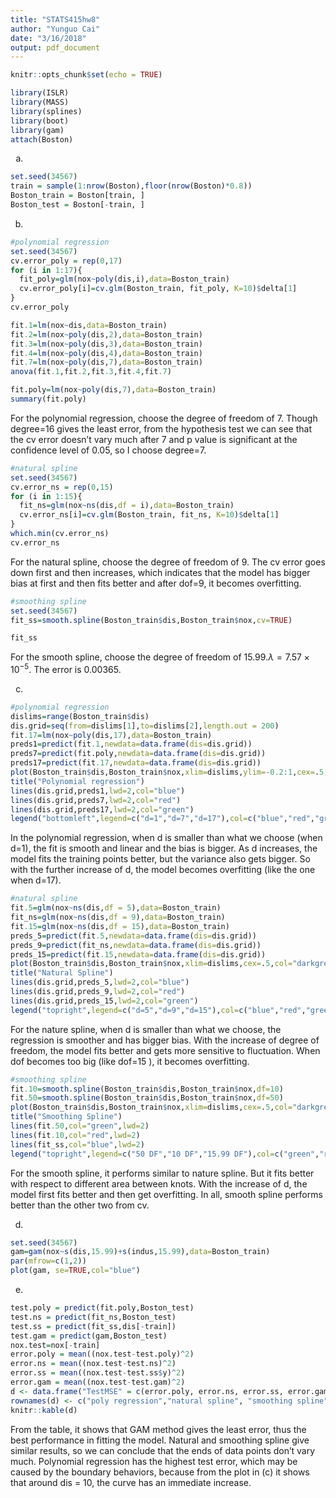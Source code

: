 ```yaml
---
title: "STATS415hw8"
author: "Yunguo Cai"
date: "3/16/2018"
output: pdf_document
---
```


```r
knitr::opts_chunk$set(echo = TRUE)
```

```r
library(ISLR)
library(MASS)
library(splines)
library(boot)
library(gam)
attach(Boston)
```
(a)
```r
set.seed(34567)
train = sample(1:nrow(Boston),floor(nrow(Boston)*0.8))
Boston_train = Boston[train, ]
Boston_test = Boston[-train, ]
```

(b)
```r
#polynomial regression
set.seed(34567)
cv.error_poly = rep(0,17) 
for (i in 1:17){
  fit_poly=glm(nox~poly(dis,i),data=Boston_train)
  cv.error_poly[i]=cv.glm(Boston_train, fit_poly, K=10)$delta[1] 
}
cv.error_poly
```
```r
fit.1=lm(nox~dis,data=Boston_train)
fit.2=lm(nox~poly(dis,2),data=Boston_train)
fit.3=lm(nox~poly(dis,3),data=Boston_train)
fit.4=lm(nox~poly(dis,4),data=Boston_train)
fit.7=lm(nox~poly(dis,7),data=Boston_train)
anova(fit.1,fit.2,fit.3,fit.4,fit.7)
```
```r
fit.poly=lm(nox~poly(dis,7),data=Boston_train)
summary(fit.poly)
```

For the polynomial regression, choose the degree of freedom of 7. Though degree=16 gives the least error, from the hypothesis test we can see that the cv error doesn't vary much after 7 and p value is significant at the confidence level of 0.05, so I choose degree=7.

```r
#natural spline
set.seed(34567)
cv.error_ns = rep(0,15)
for (i in 1:15){
  fit_ns=glm(nox~ns(dis,df = i),data=Boston_train)
  cv.error_ns[i]=cv.glm(Boston_train, fit_ns, K=10)$delta[1] 
}
which.min(cv.error_ns)
cv.error_ns
```

For the natural spline, choose the degree of freedom of 9. The cv error goes down first and then increases, which indicates that the model has bigger bias at first and then fits better and after dof=9, it becomes overfitting.

```r
#smoothing spline
set.seed(34567)
fit_ss=smooth.spline(Boston_train$dis,Boston_train$nox,cv=TRUE)
```
```r
fit_ss
```

For the smooth spline, choose the degree of freedom of 15.99.$\lambda=7.57\times10^{-5}$. The error is 0.00365.

(c)
```r
#polynomial regression
dislims=range(Boston_train$dis)
dis.grid=seq(from=dislims[1],to=dislims[2],length.out = 200)
fit.17=lm(nox~poly(dis,17),data=Boston_train)
preds1=predict(fit.1,newdata=data.frame(dis=dis.grid))
preds7=predict(fit.poly,newdata=data.frame(dis=dis.grid))
preds17=predict(fit.17,newdata=data.frame(dis=dis.grid))
plot(Boston_train$dis,Boston_train$nox,xlim=dislims,ylim=-0.2:1,cex=.5,col="darkgrey")
title("Polynomial regression")
lines(dis.grid,preds1,lwd=2,col="blue")
lines(dis.grid,preds7,lwd=2,col="red")
lines(dis.grid,preds17,lwd=2,col="green")
legend("bottomleft",legend=c("d=1","d=7","d=17"),col=c("blue","red","green"),lty=1,lwd=2,cex=.8)
```

In the polynomial regression, when d is smaller than what we choose (when d=1), the fit is smooth and linear and the bias is bigger. As d increases, the model fits the training points better, but the variance also gets bigger. So with the further increase of d, the model becomes overfitting (like the one when d=17).

```r
#natural spline
fit.5=glm(nox~ns(dis,df = 5),data=Boston_train)
fit_ns=glm(nox~ns(dis,df = 9),data=Boston_train)
fit.15=glm(nox~ns(dis,df = 15),data=Boston_train)
preds_5=predict(fit.5,newdata=data.frame(dis=dis.grid))
preds_9=predict(fit_ns,newdata=data.frame(dis=dis.grid))
preds_15=predict(fit.15,newdata=data.frame(dis=dis.grid))
plot(Boston_train$dis,Boston_train$nox,xlim=dislims,cex=.5,col="darkgrey")
title("Natural Spline")
lines(dis.grid,preds_5,lwd=2,col="blue")
lines(dis.grid,preds_9,lwd=2,col="red")
lines(dis.grid,preds_15,lwd=2,col="green")
legend("topright",legend=c("d=5","d=9","d=15"),col=c("blue","red","green"),lty=1,lwd=2,cex=.8)
```

For the nature spline, when d is smaller than what we choose, the regression is smoother and has bigger bias. With the increase of degree of freedom, the model fits better and gets more sensitive to fluctuation. When dof becomes too big (like dof=15 ), it becomes overfitting.

```r
#smoothing spline
fit.10=smooth.spline(Boston_train$dis,Boston_train$nox,df=10)
fit.50=smooth.spline(Boston_train$dis,Boston_train$nox,df=50)
plot(Boston_train$dis,Boston_train$nox,xlim=dislims,cex=.5,col="darkgrey")
title("Smoothing Spline")
lines(fit.50,col="green",lwd=2)
lines(fit.10,col="red",lwd=2)
lines(fit_ss,col="blue",lwd=2)
legend("topright",legend=c("50 DF","10 DF","15.99 DF"),col=c("green","red","blue"),lty=1,lwd=2,cex=.8)
```

For the smooth spline, it performs similar to nature spline. But it fits better with respect to different area between knots. With the increase of d, the model first fits better and then get overfitting. In all, smooth spline performs better than the other two from cv.

(d)
```r
set.seed(34567)
gam=gam(nox~s(dis,15.99)+s(indus,15.99),data=Boston_train)
par(mfrow=c(1,2))
plot(gam, se=TRUE,col="blue")
```

(e)
```r
test.poly = predict(fit.poly,Boston_test) 
test.ns = predict(fit_ns,Boston_test) 
test.ss = predict(fit_ss,dis[-train]) 
test.gam = predict(gam,Boston_test) 
nox.test=nox[-train]
error.poly = mean((nox.test-test.poly)^2)
error.ns = mean((nox.test-test.ns)^2) 
error.ss = mean((nox.test-test.ss$y)^2) 
error.gam = mean((nox.test-test.gam)^2)
d <- data.frame("TestMSE" = c(error.poly, error.ns, error.ss, error.gam)) 
rownames(d) <- c("poly regression","natural spline", "smoothing spline"," GAM")
knitr::kable(d)
```

From the table, it shows that GAM method gives the least error, thus the best performance in fitting the model. Natural and smoothing spline give similar results, so we can conclude that the ends of data points don't vary much. Polynomial regression has the highest test error, which may be caused by the boundary behaviors, because from the plot in (c) it shows that around dis = 10, the curve has an immediate increase.
